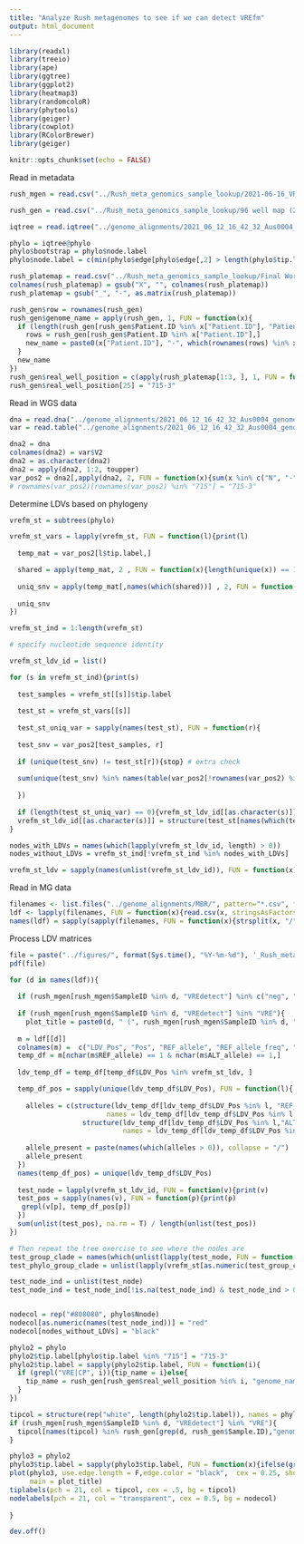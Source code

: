 ```yaml
---
title: "Analyze Rush metagenomes to see if we can detect VREfm"
output: html_document
---
```


```r
library(readxl)   
library(treeio)
library(ape)
library(ggtree)
library(ggplot2)
library(heatmap3)
library(randomcoloR)
library(phytools)
library(geiger)
library(cowplot)
library(RColorBrewer)
library(geiger)

knitr::opts_chunk$set(echo = FALSE)
```

Read in metadata
```r
rush_mgen = read.csv("../Rush_meta_genomics_sample_lookup/2021-06-16_VRE_sampleID_metagen_append_mg_seqs.csv", header = T,stringsAsFactors = F)

rush_gen = read.csv("../Rush_meta_genomics_sample_lookup/96 well map (2).csv", header = T, stringsAsFactors = F)

iqtree = read.iqtree("../genome_alignments/2021_06_12_16_42_32_Aus0004_genome_aln_w_alt_allele_unmapped_exclude_controls.treefile")

phylo = iqtree@phylo
phylo$bootstrap = phylo$node.label
phylo$node.label = c(min(phylo$edge[phylo$edge[,2] > length(phylo$tip.label),2]) - 1, phylo$edge[phylo$edge[,2] > length(phylo$tip.label),2])

rush_platemap = read.csv("../Rush_meta_genomics_sample_lookup/Final Workbook WGS - MiSeq M021217 2021 Run 496 - Snitkin Graifman_platemap.csv", stringsAsFactors = F,  row.names = 1, header = T)
colnames(rush_platemap) = gsub("X", "", colnames(rush_platemap))
rush_platemap = gsub("_", "-", as.matrix(rush_platemap))

rush_gen$row = rownames(rush_gen)
rush_gen$genome_name = apply(rush_gen, 1, FUN = function(x){
  if (length(rush_gen[rush_gen$Patient.ID %in% x["Patient.ID"], "Patient.ID"]) == 1){new_name = x["Patient.ID"]}else{
    rows = rush_gen[rush_gen$Patient.ID %in% x["Patient.ID"],]
    new_name = paste0(x["Patient.ID"], "-", which(rownames(rows) %in% x['row']))
  }
  new_name
})
rush_gen$real_well_position = c(apply(rush_platemap[1:3, ], 1, FUN = function(x){x}))[1:nrow(rush_gen)]
rush_gen$real_well_position[25] = "715-3"

```

Read in WGS data
```r
dna = read.dna("../genome_alignments/2021_06_12_16_42_32_Aus0004_genome_aln_w_alt_allele_unmapped_exclude_controls.filtered_polymorphic_sites.fasta", format = "fasta")
var = read.table("../genome_alignments/2021_06_12_16_42_32_Aus0004_genome_aln_w_alt_allele_unmapped_exclude_controls.summary_of_snp_distribution.vcf")

dna2 = dna
colnames(dna2) = var$V2
dna2 = as.character(dna2)
dna2 = apply(dna2, 1:2, toupper)
var_pos2 = dna2[,apply(dna2, 2, FUN = function(x){sum(x %in% c("N", "-")) == 0})]
# rownames(var_pos2)[rownames(var_pos2) %in% "715"] = "715-3"

```


Determine LDVs based on phylogeny
```r
vrefm_st = subtrees(phylo)

vrefm_st_vars = lapply(vrefm_st, FUN = function(l){print(l)
  
  temp_mat = var_pos2[l$tip.label,]

  shared = apply(temp_mat, 2 , FUN = function(x){length(unique(x)) == 1})
  
  uniq_snv = apply(temp_mat[,names(which(shared))] , 2, FUN = function(x){unique(x)})
  
  uniq_snv
})

vrefm_st_ind = 1:length(vrefm_st) 

# specify nucleotide sequence identity

vrefm_st_ldv_id = list()

for (s in vrefm_st_ind){print(s)
  
  test_samples = vrefm_st[[s]]$tip.label
  
  test_st = vrefm_st_vars[[s]]
  
  test_st_uniq_var = sapply(names(test_st), FUN = function(r){
    
  test_snv = var_pos2[test_samples, r]
  
  if (unique(test_snv) != test_st[r]){stop} # extra check
  
  sum(unique(test_snv) %in% names(table(var_pos2[!rownames(var_pos2) %in% test_samples,r]))) == 0
    
  })
  
  if (length(test_st_uniq_var) == 0){vrefm_st_ldv_id[[as.character(s)]] = NULL}else{
  vrefm_st_ldv_id[[as.character(s)]] = structure(test_st[names(which(test_st_uniq_var))], names = names(which(test_st_uniq_var)))}
}

nodes_with_LDVs = names(which(lapply(vrefm_st_ldv_id, length) > 0))
nodes_without_LDVs = vrefm_st_ind[!vrefm_st_ind %in% nodes_with_LDVs]

vrefm_st_ldv = sapply(names(unlist(vrefm_st_ldv_id)), FUN = function(x){strsplit(x = x, split = ".", fixed = T)[[1]][2]})
```

Read in MG data
```r
filenames <- list.files("../genome_alignments/MBR/", pattern="*.csv", full.names=TRUE)
ldf <- lapply(filenames, FUN = function(x){read.csv(x, stringsAsFactors = F, header = F)})
names(ldf) = sapply(sapply(filenames, FUN = function(x){strsplit(x, "/")[[1]][5]}), FUN = function(y){strsplit(y, "_")[[1]][1]})
```

Process LDV matrices
```r
file = paste("../figures/", format(Sys.time(), "%Y-%m-%d"), '_Rush_metagenome_LDV_with_genome.pdf', sep = "");
pdf(file)

for (d in names(ldf)){
  
  if (rush_mgen[rush_mgen$SampleID %in% d, "VREdetect"] %in% c("neg", "No indication")){plot_title = paste0(d, " (", rush_mgen[rush_mgen$SampleID %in% d, "admid_type"], ")\n", "Negative (", rush_mgen[rush_mgen$SampleID %in% d, "MGyield"], "Mb)")}
  
  if (rush_mgen[rush_mgen$SampleID %in% d, "VREdetect"] %in% "VRE"){
    plot_title = paste0(d, " (", rush_mgen[rush_mgen$SampleID %in% d, "admid_type"], ")\n", "Positive (", rush_mgen[rush_mgen$SampleID %in% d, "MGyield"], "Mb)")}
  
  m = ldf[[d]]
  colnames(m) =  c("LDV_Pos", "Pos", "REF_allele", "REF_allele_freq", "ALT_allele", "ALT_allele_freq")
  temp_df = m[nchar(m$REF_allele) == 1 & nchar(m$ALT_allele) == 1,]
  
  ldv_temp_df = temp_df[temp_df$LDV_Pos %in% vrefm_st_ldv, ]

  temp_df_pos = sapply(unique(ldv_temp_df$LDV_Pos), FUN = function(l){
    
    alleles = c(structure(ldv_temp_df[ldv_temp_df$LDV_Pos %in% l, "REF_allele_freq"], 
                        names = ldv_temp_df[ldv_temp_df$LDV_Pos %in% l, "REF_allele"]), 
                  structure(ldv_temp_df[ldv_temp_df$LDV_Pos %in% l,"ALT_allele_freq"], 
                            names = ldv_temp_df[ldv_temp_df$LDV_Pos %in% l,"ALT_allele"]))
    
    allele_present = paste(names(which(alleles > 0)), collapse = "/")
    allele_present
  })
  names(temp_df_pos) = unique(ldv_temp_df$LDV_Pos)
  
  test_node = lapply(vrefm_st_ldv_id, FUN = function(v){print(v)
  test_pos = sapply(names(v), FUN = function(p){print(p)
   grepl(v[p], temp_df_pos[p])
  })
  sum(unlist(test_pos), na.rm = T) / length(unlist(test_pos))
})

# Then repeat the tree exercise to see where the nodes are
test_group_clade = names(which(unlist(lapply(test_node, FUN = function(n){n > 0}))))
test_phylo_group_clade = unlist(lapply(vrefm_st[as.numeric(test_group_clade)], FUN = function(x){x$name}))

test_node_ind = unlist(test_node)
test_node_ind = test_node_ind[!is.na(test_node_ind) & test_node_ind > 0]


nodecol = rep("#808080", phylo$Nnode)
nodecol[as.numeric(names(test_node_ind))] = "red"
nodecol[nodes_without_LDVs] = "black"

phylo2 = phylo
phylo2$tip.label[phylo$tip.label %in% "715"] = "715-3"
phylo2$tip.label = sapply(phylo2$tip.label, FUN = function(i){
  if (grepl("VRE|CP", i)){tip_name = i}else{
    tip_name = rush_gen[rush_gen$real_well_position %in% i, "genome_name"]
  }
})

tipcol = structure(rep("white", length(phylo2$tip.label)), names = phylo2$tip.label)
if (rush_mgen[rush_mgen$SampleID %in% d, "VREdetect"] %in% "VRE"){
  tipcol[names(tipcol) %in% rush_gen[grep(d, rush_gen$Sample.ID),"genome_name"]] = "blue"
}

phylo3 = phylo2
phylo3$tip.label = sapply(phylo3$tip.label, FUN = function(x){ifelse(grepl("VRE|CP", x) == 1, "", x)})
plot(phylo3, use.edge.length = F,edge.color = "black",  cex = 0.25, show.tip.label = T, pch =16, 
     main = plot_title)
tiplabels(pch = 21, col = tipcol, cex = .5, bg = tipcol)
nodelabels(pch = 21, col = "transparent", cex = 0.5, bg = nodecol)
  
}

dev.off()
```
